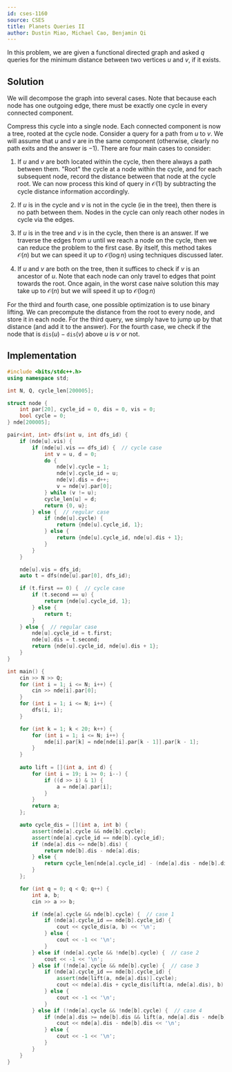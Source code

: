 ```yaml
---
id: cses-1160
source: CSES
title: Planets Queries II
author: Dustin Miao, Michael Cao, Benjamin Qi
---
```


In this problem, we are given a functional directed graph and asked $q$ queries for the minimum distance between two vertices $u$ and $v$, if it exists. 

## Solution

We will decompose the graph into several cases. Note that because each node has one outgoing edge, there must be exactly one cycle in every connected component. 

Compress this cycle into a single node. Each connected component is now a tree, rooted at the cycle node. Consider a query for a path from $u$ to $v$. We will assume that $u$ and $v$ are in the same component (otherwise, clearly no path exits and the answer is $-1$). There are four main cases to consider:

1. If $u$ and $v$ are both located within the cycle, then there always a path between them. "Root" the cycle at a node within the cycle, and for each subsequent node, record the distance between that node at the cycle root. We can now process this kind of query in $\mathcal{O}(1)$ by subtracting the cycle distance information accordingly. 

2. If $u$ is in the cycle and $v$ is not in the cycle (ie in the tree), then there is no path between them. Nodes in the cycle can only reach other nodes in cycle via the edges. 

3. If $u$ is in the tree and $v$ is in the cycle, then there is an answer. If we traverse the edges from $u$ until we reach a node on the cycle, then we can reduce the problem to the first case. By itself, this method takes $\mathcal{O}(n)$ but we can speed it up to $\mathcal{O}(\log n)$ using techniques discussed later. 

4. If $u$ and $v$ are both on the tree, then it suffices to check if $v$ is an ancestor of $u$. Note that each node can only travel to edges that point towards the root. Once again, in the worst case naive solution this may take up to $\mathcal{O}(n)$ but we will speed it up to $\mathcal{O}(\log n)$

For the third and fourth case, one possible optimization is to use binary lifting. We can precompute the distance from the root to every node, and store it in each node. For the third query, we simply have to jump up by that distance (and add it to the answer). For the fourth case, we check if the node that is $\texttt{dis}(u) - \texttt{dis}(v)$ above $u$ is $v$ or not. 

## Implementation

<LanguageSection>

<CPPSection>

```cpp
#include <bits/stdc++.h>
using namespace std;

int N, Q, cycle_len[200005];

struct node {
	int par[20], cycle_id = 0, dis = 0, vis = 0;
	bool cycle = 0;
} nde[200005];

pair<int, int> dfs(int u, int dfs_id) {
	if (nde[u].vis) {
		if (nde[u].vis == dfs_id) {  // cycle case
			int v = u, d = 0;
			do {
				nde[v].cycle = 1;
				nde[v].cycle_id = u;
				nde[v].dis = d++;
				v = nde[v].par[0];
			} while (v != u);
			cycle_len[u] = d;
			return {0, u};
		} else {  // regular case
			if (nde[u].cycle) {
				return {nde[u].cycle_id, 1};
			} else {
				return {nde[u].cycle_id, nde[u].dis + 1};
			}
		}
	}

	nde[u].vis = dfs_id;
	auto t = dfs(nde[u].par[0], dfs_id);

	if (t.first == 0) {  // cycle case
		if (t.second == u) {
			return {nde[u].cycle_id, 1};
		} else {
			return t;
		}
	} else {  // regular case
		nde[u].cycle_id = t.first;
		nde[u].dis = t.second;
		return {nde[u].cycle_id, nde[u].dis + 1};
	}
}

int main() {
	cin >> N >> Q;
	for (int i = 1; i <= N; i++) {
		cin >> nde[i].par[0];
	}
	for (int i = 1; i <= N; i++) {
		dfs(i, i);
	}

	for (int k = 1; k < 20; k++) {
		for (int i = 1; i <= N; i++) {
			nde[i].par[k] = nde[nde[i].par[k - 1]].par[k - 1];
		}
	}
	
	auto lift = [](int a, int d) {
		for (int i = 19; i >= 0; i--) {
			if ((d >> i) & 1) {
				a = nde[a].par[i];
			}
		}
		return a;
	};

	auto cycle_dis = [](int a, int b) {
		assert(nde[a].cycle && nde[b].cycle);
		assert(nde[a].cycle_id == nde[b].cycle_id);
		if (nde[a].dis <= nde[b].dis) {
			return nde[b].dis - nde[a].dis;
		} else {
			return cycle_len[nde[a].cycle_id] - (nde[a].dis - nde[b].dis);
		}
	};

	for (int q = 0; q < Q; q++) {
		int a, b;
		cin >> a >> b;

		if (nde[a].cycle && nde[b].cycle) {  // case 1
			if (nde[a].cycle_id == nde[b].cycle_id) {
				cout << cycle_dis(a, b) << '\n';
			} else {
				cout << -1 << '\n';
			}
		} else if (nde[a].cycle && !nde[b].cycle) {  // case 2
			cout << -1 << '\n';
		} else if (!nde[a].cycle && nde[b].cycle) {  // case 3
			if (nde[a].cycle_id == nde[b].cycle_id) {
				assert(nde[lift(a, nde[a].dis)].cycle);
				cout << nde[a].dis + cycle_dis(lift(a, nde[a].dis), b) << '\n';
			} else {
				cout << -1 << '\n';
			}
		} else if (!nde[a].cycle && !nde[b].cycle) {  // case 4
			if (nde[a].dis >= nde[b].dis && lift(a, nde[a].dis - nde[b].dis) == b) {
				cout << nde[a].dis - nde[b].dis << '\n';
			} else {
				cout << -1 << '\n';
			}
		}
	}
}
```

</CPPSection>

</LanguageSection>

